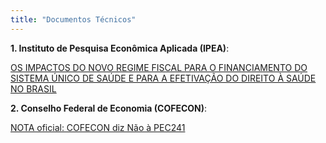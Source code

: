 ```yaml
---
title: "Documentos Técnicos"
---
```


**1. Instituto de Pesquisa Econômica Aplicada (IPEA)**:

[OS IMPACTOS DO NOVO REGIME FISCAL PARA O FINANCIAMENTO DO SISTEMA ÚNICO DE SAÚDE E
PARA A EFETIVAÇÃO DO DIREITO À SAÚDE NO BRASIL](docs/nota_ipea.pdf)

**2. Conselho Federal de Economia (COFECON)**:

[NOTA oficial: COFECON diz Não à PEC241](docs/nota_COFECON.pdf)

